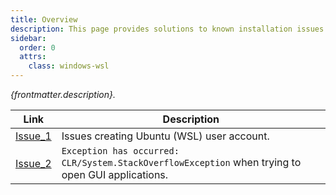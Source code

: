 ```yaml
---
title: Overview
description: This page provides solutions to known installation issues encountered by Windows (WSL) users while installing or using SplashKit. If you are facing any problems with SplashKit, refer to the links below for possible solutions
sidebar:
  order: 0
  attrs:
    class: windows-wsl
---
```


*{frontmatter.description}.*

| Link                                             | Description                                                                                       |
| ------------------------------------------------ | ------------------------------------------------------------------------------------------------- |
| [Issue_1](/troubleshoot/windows-wsl/issue-1-user-account-issues) | Issues creating Ubuntu (WSL) user account. |
| [Issue_2](/troubleshoot/windows-wsl/issue-2-gui-applications-not-working) | `Exception has occurred: CLR/System.StackOverflowException` when trying to open GUI applications. |
